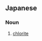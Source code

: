 ==Japanese==
{{ja-kanjitab|りょく|でい|せき|yomi=o}}

===Noun===
{{ja-noun|りょくでいせき}}

# {{lb|ja|mineral|sort=りょくでいせき}} [[chlorite]] {{gloss|mineral}}
